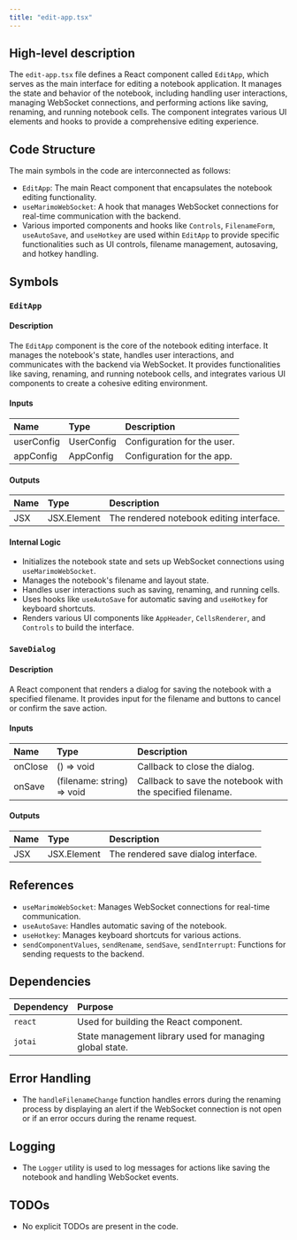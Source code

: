 ```yaml
---
title: "edit-app.tsx"
---
```


## High-level description

The `edit-app.tsx` file defines a React component called `EditApp`, which serves as the main interface for editing a notebook application. It manages the state and behavior of the notebook, including handling user interactions, managing WebSocket connections, and performing actions like saving, renaming, and running notebook cells. The component integrates various UI elements and hooks to provide a comprehensive editing experience.

## Code Structure

The main symbols in the code are interconnected as follows:
- `EditApp`: The main React component that encapsulates the notebook editing functionality.
- `useMarimoWebSocket`: A hook that manages WebSocket connections for real-time communication with the backend.
- Various imported components and hooks like `Controls`, `FilenameForm`, `useAutoSave`, and `useHotkey` are used within `EditApp` to provide specific functionalities such as UI controls, filename management, autosaving, and hotkey handling.

## Symbols

### `EditApp`
#### Description
The `EditApp` component is the core of the notebook editing interface. It manages the notebook's state, handles user interactions, and communicates with the backend via WebSocket. It provides functionalities like saving, renaming, and running notebook cells, and integrates various UI components to create a cohesive editing environment.

#### Inputs
| Name       | Type       | Description                  |
|:-----------|:-----------|:-----------------------------|
| userConfig | UserConfig | Configuration for the user.  |
| appConfig  | AppConfig  | Configuration for the app.   |

#### Outputs
| Name | Type | Description |
|:-----|:-----|:------------|
| JSX  | JSX.Element | The rendered notebook editing interface. |

#### Internal Logic
- Initializes the notebook state and sets up WebSocket connections using `useMarimoWebSocket`.
- Manages the notebook's filename and layout state.
- Handles user interactions such as saving, renaming, and running cells.
- Uses hooks like `useAutoSave` for automatic saving and `useHotkey` for keyboard shortcuts.
- Renders various UI components like `AppHeader`, `CellsRenderer`, and `Controls` to build the interface.

### `SaveDialog`
#### Description
A React component that renders a dialog for saving the notebook with a specified filename. It provides input for the filename and buttons to cancel or confirm the save action.

#### Inputs
| Name   | Type     | Description                        |
|:-------|:---------|:-----------------------------------|
| onClose | () =&gt; void | Callback to close the dialog.     |
| onSave  | (filename: string) =&gt; void | Callback to save the notebook with the specified filename. |

#### Outputs
| Name | Type | Description |
|:-----|:-----|:------------|
| JSX  | JSX.Element | The rendered save dialog interface. |

## References

- `useMarimoWebSocket`: Manages WebSocket connections for real-time communication.
- `useAutoSave`: Handles automatic saving of the notebook.
- `useHotkey`: Manages keyboard shortcuts for various actions.
- `sendComponentValues`, `sendRename`, `sendSave`, `sendInterrupt`: Functions for sending requests to the backend.

## Dependencies

| Dependency | Purpose |
|:-----------|:--------|
| `react` | Used for building the React component. |
| `jotai` | State management library used for managing global state. |

## Error Handling

- The `handleFilenameChange` function handles errors during the renaming process by displaying an alert if the WebSocket connection is not open or if an error occurs during the rename request.

## Logging

- The `Logger` utility is used to log messages for actions like saving the notebook and handling WebSocket events.

## TODOs
- No explicit TODOs are present in the code.